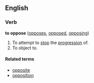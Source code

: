 ==English==

===Verb===
'''to oppose''' ([[opposes]], [[opposed]], [[opposing]])
# To attempt to [[stop]] the [[progression]] of.
# To object to.

====Related terms====
*[[opposite]]
*[[opposition]]